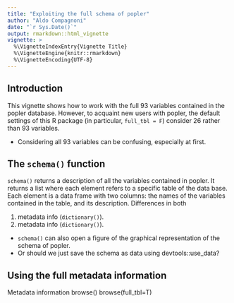 ```yaml
---
title: "Exploiting the full schema of popler"
author: "Aldo Compagnoni"
date: "`r Sys.Date()`"
output: rmarkdown::html_vignette
vignette: >
  %\VignetteIndexEntry{Vignette Title}
  %\VignetteEngine{knitr::rmarkdown}
  %\VignetteEncoding{UTF-8}
---
```


## Introduction

This vignette shows how to work with the full 93 variables contained in the popler database. However, to acquaint new users with popler, the default settings of this R package (in particular, `full_tbl = F`) consider 26 rather than 93 variables. 

 - Considering all 93 variables can be confusing, especially at first.  


## The `schema()` function

`schema()` returns a description of all the variables contained in popler. It returns a list where each element refers to a specific table of the data base. Each element is a data frame with two columns: the names of the variables contained in the table, and its description.
Differences in both 

1. metadata info (`dictionary()`).
2. metadata info (`dictionary()`).

 - `schema()` can also open a figure of the graphical representation of the schema of popler.
 - Or should we just save the schema as data using devtools::use_data?

## Using the full metadata information

Metadata information 
browse()
browse(full_tbl=T)